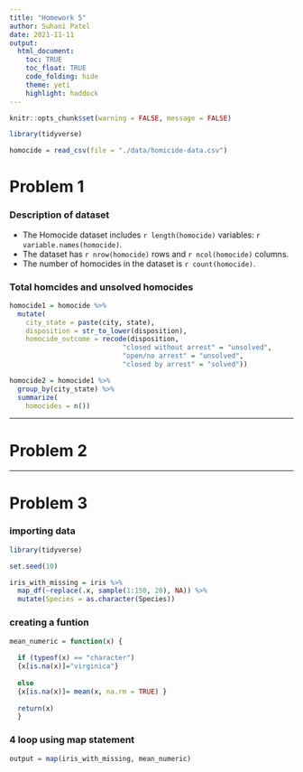 ```yaml
---
title: "Homework 5"
author: Suhani Patel 
date: 2021-11-11
output:
  html_document:
    toc: TRUE
    toc_float: TRUE
    code_folding: hide
    theme: yeti
    highlight: haddock
---
```


```r
knitr::opts_chunk$set(warning = FALSE, message = FALSE) 
```

```r
library(tidyverse)
```

```r
homocide = read_csv(file = "./data/homicide-data.csv")
```

# Problem 1

### Description of dataset 
* The Homocide dataset includes `r length(homocide)` variables: `r variable.names(homocide)`.
* The dataset has `r nrow(homocide)` rows and `r ncol(homocide)` columns.
* The number of homocides in the dataset is `r count(homocide)`.

### Total homcides and unsolved homocides
```r
homocide1 = homocide %>% 
  mutate(
    city_state = paste(city, state),
    disposition = str_to_lower(disposition),
    homocide_outcome = recode(disposition,
                            "closed without arrest" = "unsolved",
                            "open/no arrest" = "unsolved",
                            "closed by arrest" = "solved"))
```

  
```r
homocide2 = homocide1 %>% 
  group_by(city_state) %>% 
  summarize(
    homocides = n())
```


******

# Problem 2

******

# Problem 3

### importing data
```r
library(tidyverse)

set.seed(10)

iris_with_missing = iris %>% 
  map_df(~replace(.x, sample(1:150, 20), NA)) %>%
  mutate(Species = as.character(Species))
```

### creating a funtion 
```r
mean_numeric = function(x) {
  
  if (typeof(x) == "character") 
  {x[is.na(x)]="virginica"}
  
  else 
  {x[is.na(x)]= mean(x, na.rm = TRUE) }
  
  return(x)
  }
```


### 4 loop using map statement

```r
output = map(iris_with_missing, mean_numeric) 
```

